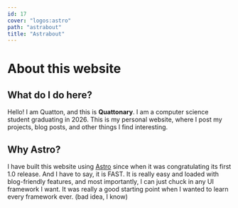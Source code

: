 ```yaml
---
id: 17
cover: "logos:astro"
path: "astrabout"
title: "Astrabout"
---
```


# About this website

## What do I do here?

Hello! I am Quatton, and this is **Quattonary**. I am a computer science student graduating in 2026.
This is my personal website, where I post my projects, blog posts, and other things I find interesting.

## Why Astro?

I have built this website using [Astro](https://astro.build/) since when it was congratulating its first 1.0 release.
And I have to say, it is FAST. It is really easy and loaded with blog-friendly features, and most importantly, I can just chuck in any UI framework I want.
It was really a good starting point when I wanted to learn every framework ever. (bad idea, I know)
